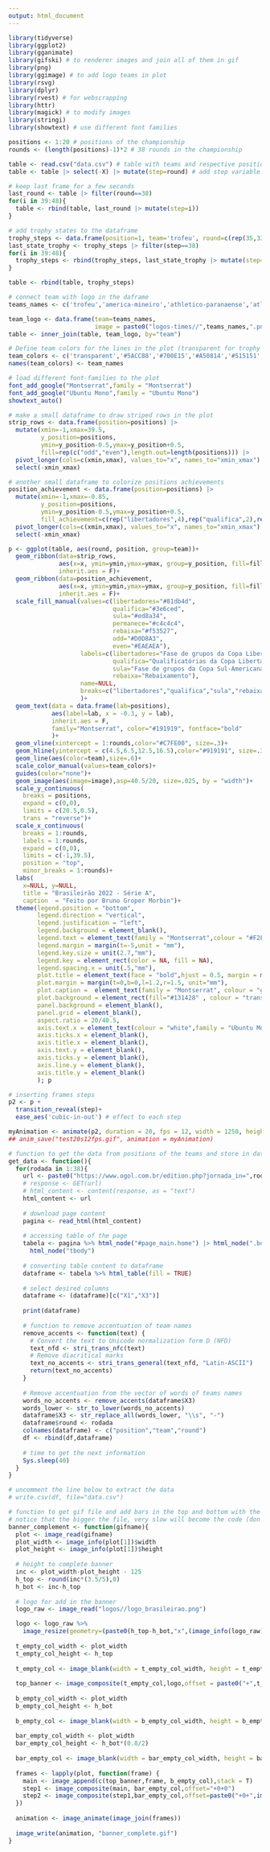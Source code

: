 ---
output: html_document
---

```{r}
library(tidyverse)
library(ggplot2)
library(gganimate)
library(gifski) # to renderer images and join all of them in gif
library(png)
library(ggimage) # to add logo teams in plot
library(rsvg) 
library(dplyr) 
library(rvest) # for webscrapping
library(httr)
library(magick) # to modify images
library(stringi) 
library(showtext) # use different font families
```


```{r}
positions <- 1:20 # positions of the championship
rounds <- (length(positions)-1)*2 # 38 rounds in the championship 

table <- read.csv("data.csv") # table with teams and respective position for each round
table <- table |> select(-X) |> mutate(step=round) # add step variable for gganimate frames

# keep last frame for a few seconds
last_round <- table |> filter(round==38) 
for(i in 39:48){
  table <- rbind(table, last_round |> mutate(step=i))
}

# add trophy states to the dataframe
trophy_steps <- data.frame(position=1, team='trofeu', round=c(rep(35,33),35,36,37,38,39), step=1:38)
last_state_trophy <- trophy_steps |> filter(step==38)
for(i in 39:48){
  trophy_steps <- rbind(trophy_steps, last_state_trophy |> mutate(step=i))
}

table <- rbind(table, trophy_steps)

# connect team with logo in the daframe
teams_names <- c('trofeu','america-mineiro','athletico-paranaense','atletico-goianiense','atletico-mineiro','avai','botafogo','ceara','corinthians','coritiba','cuiaba','flamengo','fluminense','fortaleza','goias','internacional','juventude','palmeiras','red-bull-bragantino','santos','sao-paulo')

team_logo <- data.frame(team=teams_names,
                        image = paste0("logos-times//",teams_names,".png"))
table <- inner_join(table, team_logo, by="team")

# Define team colors for the lines in the plot (transparent for trophy line to don't appears)
team_colors <- c('transparent','#5ACC88','#700E15','#A50814','#515151','#279ECC','#010101','#20221E','#0A0A0A','#0B554F','#FAAB18','#E80A15','#962A3C','#0061AA','#00685B','#E42428','#069247','#025B2C','#D2003C','#AFAFAF','#ED1C24')
names(team_colors) <- team_names
```

```{r}
# load different font-families to the plot
font_add_google("Montserrat",family = "Montserrat")
font_add_google("Ubuntu Mono",family = "Ubuntu Mono")
showtext_auto()
```

```{r}
# make a small dataframe to draw striped rows in the plot
strip_rows <- data.frame(position=positions) |> 
  mutate(xmin=-1,xmax=39.5,
         y_position=positions,
         ymin=y_position-0.5,ymax=y_position+0.5,
         fill=rep(c("odd","even"),length.out=length(positions))) |>
  pivot_longer(cols=c(xmin,xmax), values_to="x", names_to="xmin_xmax") |> 
  select(-xmin_xmax)

# another small dataframe to colorize positions achievements
position_achievement <- data.frame(position=positions) |> 
  mutate(xmin=-1,xmax=-0.85,
         y_position=positions,
         ymin=y_position-0.5,ymax=y_position+0.5,
         fill_achievement=c(rep("libertadores",4),rep("qualifica",2),rep("sula",6),rep("permanece",4),rep("rebaixa",4))) |> 
  pivot_longer(cols=c(xmin,xmax), values_to="x", names_to="xmin_xmax") |> 
  select(-xmin_xmax)
```



```{r, fig.asp=34/42,fig.width="40in"}
p <- ggplot(table, aes(round, position, group=team))+
  geom_ribbon(data=strip_rows,
              aes(x=x, ymin=ymin,ymax=ymax, group=y_position, fill=fill),
              inherit.aes = F)+
  geom_ribbon(data=position_achievement,
              aes(x=x, ymin=ymin,ymax=ymax, group=y_position, fill=fill_achievement),
              inherit.aes = F)+
  scale_fill_manual(values=c(libertadores="#81db4d",
                             qualifica="#3e6ced",
                             sula="#ed8a34",
                             permanece="#c4c4c4",
                             rebaixa="#f53527",
                             odd="#D0D8A3",
                             even="#EAEAEA"),
                    labels=c(libertadores="Fase de grupos da Copa Libertadores",
                             qualifica="Qualificatórias da Copa Libertadores",
                             sula="Fase de grupos da Copa Sul-Americana",
                             rebaixa="Rebaixamento"),
                    name=NULL,
                    breaks=c("libertadores","qualifica","sula","rebaixa")
                    )+
  geom_text(data = data.frame(lab=positions),
            aes(label=lab, x = -0.3, y = lab),
            inherit.aes = F,
            family="Montserrat", color="#191919", fontface="bold"
            )+
  geom_vline(xintercept = 1:rounds,color="#C7FE00", size=.3)+
  geom_hline(yintercept = c(4.5,6.5,12.5,16.5),color="#919191", size=.3)+
  geom_line(aes(color=team),size=.6)+
  scale_color_manual(values=team_colors)+
  guides(color="none")+
  geom_image(aes(image=image),asp=40.5/20, size=.025, by = "width")+
  scale_y_continuous(
    breaks = positions,
    expand = c(0,0),
    limits = c(20.5,0.5),
    trans = "reverse")+
  scale_x_continuous(
    breaks = 1:rounds,
    labels = 1:rounds,
    expand = c(0,0),
    limits = c(-1,39.5),
    position = "top", 
    minor_breaks = 1:rounds)+
  labs(
    x=NULL, y=NULL,
    title = "Brasileirão 2022 - Série A",
    caption  = "Feito por Bruno Groper Morbin")+
  theme(legend.position = "bottom",
        legend.direction = "vertical",
        legend.justification = "left",
        legend.background = element_blank(),
        legend.text = element_text(family = "Montserrat",colour = "#F2F2F2", size=8),
        legend.margin = margin(t=-5,unit = "mm"),
        legend.key.size = unit(2.7,"mm"),
        legend.key = element_rect(color = NA, fill = NA),
        legend.spacing.x = unit(.5,"mm"),
        plot.title = element_text(face = "bold",hjust = 0.5, margin = margin(t=2,b=5, unit = "mm"), family = "Montserrat", colour = "white", size=17),
        plot.margin = margin(t=0,b=0,l=1.2,r=1.5, unit="mm"),
        plot.caption =  element_text(family = "Montserrat", colour = "gray", size=9),
        plot.background = element_rect(fill="#131428" , colour = "transparent"),
        panel.background = element_blank(),
        panel.grid = element_blank(),
        aspect.ratio = 20/40.5,
        axis.text.x = element_text(colour = "white",family = "Ubuntu Mono", size=8.5),
        axis.ticks.x = element_blank(),
        axis.title.x = element_blank(),
        axis.text.y = element_blank(),
        axis.ticks.y = element_blank(),
        axis.line.y = element_blank(),
        axis.title.y = element_blank()
        ); p
```

```{r}
# inserting frames steps
p2 <- p + 
  transition_reveal(step)+
  ease_aes('cubic-in-out') # effect to each step

myAnimation <- animate(p2, duration = 20, fps = 12, width = 1250, height = 865, renderer = gifski_renderer(), res = 200, type = "cairo", bg="#131428")
## anim_save("test20s12fps.gif", animation = myAnimation)
```


```{r}
# function to get the data from positions of the teams and store in data.csv file (no need to call if already done once)
get_data <- function(){
  for(rodada in 1:38){
    url <- paste0("https://www.ogol.com.br/edition.php?jornada_in=",rodada,"&id_edicao=162047&fase=158552")
    # response <- GET(url)
    # html_content <- content(response, as = "text")
    html_content <- url
    
    # download page content
    pagina <- read_html(html_content)
    
    # accessing table of the page
    tabela <- pagina %>% html_node("#page_main.home") |> html_node(".box") |>
      html_node("tbody")
    
    # converting table content to dataframe
    dataframe <- tabela %>% html_table(fill = TRUE)
    
    # select desired columns
    dataframe <- (dataframe)[c("X1","X3")]
    
    print(dataframe)
    
    # function to remove accentuation of team names
    remove_accents <- function(text) {
      # Convert the text to Unicode normalization form D (NFD)
      text_nfd <- stri_trans_nfc(text)
      # Remove diacritical marks
      text_no_accents <- stri_trans_general(text_nfd, "Latin-ASCII")
      return(text_no_accents)
    }
    
    # Remove accentuation from the vector of words of teams names
    words_no_accents <- remove_accents(dataframe$X3)
    words_lower <- str_to_lower(words_no_accents)
    dataframe$X3 <- str_replace_all(words_lower, "\\s", "-")
    dataframe$round <- rodada
    colnames(dataframe) <- c("position","team","round")
    df <- rbind(df,dataframe)
    
    # time to get the next information
    Sys.sleep(40)
  }
}

# uncomment the line below to extract the data
# write.csv(df, file="data.csv")
```



```{r}
# function to get gif file and add bars in the top and bottom with the championship information
# notice that the bigger the file, very slow will become the code (don't recommended process thsi function)
banner_complement <- function(gifname){
  plot <- image_read(gifname)
  plot_width <- image_info(plot[1])$width
  plot_height <- image_info(plot[1])$height
  
  # height to complete banner
  inc <- plot_width-plot_height - 125
  h_top <- round(inc*(3.5/5),0)
  h_bot <- inc-h_top
  
  # logo for add in the banner
  logo_raw <- image_read("logos//logo_brasileirao.png")

  logo <- logo_raw %>%
    image_resize(geometry=(paste0(h_top-h_bot,"x",(image_info(logo_raw)$width/image_info(logo_raw)$height)*(h_top-h_bot))))
  
  t_empty_col_width <- plot_width
  t_empty_col_height <- h_top
  
  t_empty_col <- image_blank(width = t_empty_col_width, height = t_empty_col_height,color = "#131428")
  
  top_banner <- image_composite(t_empty_col,logo,offset = paste0("+",t_empty_col_width/2-(image_info(logo)$width/2),"+",t_empty_col_height-image_info(logo)$height))
  
  b_empty_col_width <- plot_width
  b_empty_col_height <- h_bot
  
  b_empty_col <- image_blank(width = b_empty_col_width, height = b_empty_col_height,color = "#131428")
  
  bar_empty_col_width <- plot_width
  bar_empty_col_height <- h_bot*(0.8/2)
  
  bar_empty_col <- image_blank(width = bar_empty_col_width, height = bar_empty_col_height,color = "#C7FE00")
  
  frames <- lapply(plot, function(frame) {
    main <- image_append(c(top_banner,frame, b_empty_col),stack = T)
    step1 <- image_composite(main, bar_empty_col,offset="+0+0")
    step2 <- image_composite(step1,bar_empty_col,offset=paste0("+0+",image_info(step1)$height-image_info(bar_empty_col)$height))
  })
  
  animation <- image_animate(image_join(frames))
  
  image_write(animation, "banner_complete.gif")
}
```



